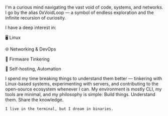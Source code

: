 I'm a curious mind navigating the vast void of code, systems, and networks.
I go by the alias 0xVoidLoop — a symbol of endless exploration and the infinite recursion of curiosity.

I have a deep interest in:

🖥️ Linux

🌐 Networking & DevOps

🧠 Firmware Tinkering

🔧 Self-hosting, Automation

I spend my time breaking things to understand them better — tinkering with Linux-based systems, experimenting with servers, and contributing to the open-source ecosystem whenever I can. My environment is mostly CLI, my tools are minimal, and my philosophy is simple:
Build things. Understand them. Share the knowledge.

```I live in the terminal, but I dream in binaries.```